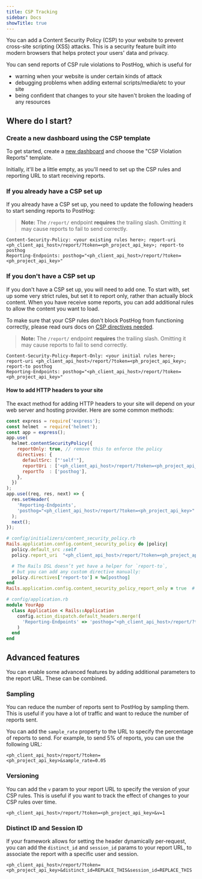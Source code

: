 ```yaml
---
title: CSP Tracking
sidebar: Docs
showTitle: true
---
```


You can add a Content Security Policy (CSP) to your website to prevent cross-site scripting (XSS) attacks.
This is a security feature built into modern browsers that helps protect your users' data and privacy.

You can send reports of CSP rule violations to PostHog, which is useful for
* warning when your website is under certain kinds of attack
* debugging problems when adding external scripts/media/etc to your site
* being confident that changes to your site haven't broken the loading of any resources

## Where do I start?

### Create a new dashboard using the CSP template
<ProductScreenshot
    imageLight = "https://res.cloudinary.com/dmukukwp6/image/upload/Screenshot_2025_05_19_at_22_43_16_55c2359415.png"
    imageDark = "https://res.cloudinary.com/dmukukwp6/image/upload/Screenshot_2025_05_19_at_22_42_53_f30b0d9662.png"
    alt="CSP dashboard template"
    classes="rounded"
/>

To get started, create a [new dashboard](https://app.posthog.com/dashboard?templateFilter=csp#newDashboard=modal) and choose the "CSP Violation Reports" template.

Initially, it'll be a little empty, as you'll need to set up the CSP rules and reporting URL to start receiving reports.

### If you already have a CSP set up
If you already have a CSP set up, you need to update the following headers to start sending reports to PostHog:

> **Note:** The `/report/` endpoint **requires** the trailing slash. Omitting it may cause reports to fail to send correctly.

```http
Content-Security-Policy: <your existing rules here>; report-uri <ph_client_api_host>/report/?token=<ph_project_api_key>; report-to posthog
Reporting-Endpoints: posthog="<ph_client_api_host>/report/?token=<ph_project_api_key>"
```

### If you don't have a CSP set up
If you don't have a CSP set up, you will need to add one. To start with, set up some very strict rules,
but set it to report only, rather than actually block content. When you have receive some reports, you can add additional
rules to allow the content you want to load.

To make sure that your CSP rules don't block PostHog from functioning correctly, please read ours docs on [CSP directives needed](/docs/advanced/content-security-policy#content-security-policy-directives-needed).

> **Note:** The `/report/` endpoint **requires** the trailing slash. Omitting it may cause reports to fail to send correctly.

```http
Content-Security-Policy-Report-Only: <your initial rules here>; report-uri <ph_client_api_host>/report/?token=<ph_project_api_key>; report-to posthog
Reporting-Endpoints: posthog="<ph_client_api_host>/report/?token=<ph_project_api_key>"
```

#### How to add HTTP headers to your site

The exact method for adding HTTP headers to your site will depend on your web server and hosting provider. Here are some common methods:

<MultiLanguage>

```javascript file=Express
const express = require('express');
const helmet  = require('helmet');
const app = express();
app.use(
  helmet.contentSecurityPolicy({
    reportOnly: true, // remove this to enforce the policy
    directives: {
      defaultSrc: ["'self'"],
      reportUri : ['<ph_client_api_host>/report/?token=<ph_project_api_key>'],
      reportTo  : ['posthog'],
    },
  })
);
app.use((req, res, next) => {
  res.setHeader(
    'Reporting-Endpoints',
    'posthog="<ph_client_api_host>/report/?token=<ph_project_api_key>"'
  );
  next();
});
```

```ruby file=Rails
# config/initializers/content_security_policy.rb
Rails.application.config.content_security_policy do |policy|
  policy.default_src :self
  policy.report_uri  "<ph_client_api_host>/report/?token=<ph_project_api_key>"

  # The Rails DSL doesn’t yet have a helper for `report-to`,
  # but you can add any custom directive manually:
  policy.directives['report-to'] = %w[posthog]
end
Rails.application.config.content_security_policy_report_only = true  # remove this to enforce the policy

# config/application.rb
module YourApp
  class Application < Rails::Application
    config.action_dispatch.default_headers.merge!(
      'Reporting-Endpoints' => 'posthog="<ph_client_api_host>/report/?token=<ph_project_api_key>"'
    )
  end
end
```
</MultiLanguage>

## Advanced features

You can enable some advanced features by adding additional parameters to the report URL. These can be combined.

### Sampling
You can reduce the number of reports sent to PostHog by sampling them. This is useful if you have a lot of traffic and want to reduce the number of reports sent.

You can add the `sample_rate` property to the URL to specify the percentage of reports to send. For example, to send 5% of reports, you can use the following URL:

```http
<ph_client_api_host>/report/?token=<ph_project_api_key>&sample_rate=0.05
```

### Versioning
You can add the `v` param to your report URL to specify the version of your CSP rules. This is useful if you want to track the effect of changes to your CSP rules over time.

```http
<ph_client_api_host>/report/?token=<ph_project_api_key>&v=1
```


### Distinct ID and Session ID
If your framework allows for setting the header dynamically per-request, you can add the `distinct_id` and `session_id` params to your report URL, to associate the report with a specific user and session.

```http
<ph_client_api_host>/report/?token=<ph_project_api_key>&distinct_id=REPLACE_THIS&session_id=REPLACE_THIS
```
